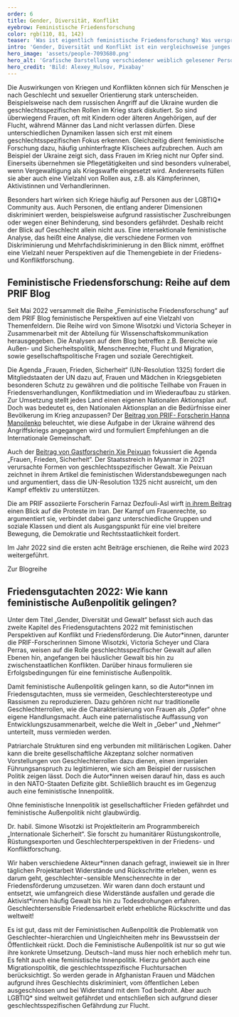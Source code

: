 ```yaml
---
order: 6
title: Gender, Diversität, Konflikt
eyebrow: Feministische Friedensforschung
color: rgb(110, 81, 142)
teaser: 'Was ist eigentlich feministische Friedensforschung? Was verspricht eine feministische Außenpolitik und unter welchen Bedingungen kann sie erfolgreich sein? Simone Wisotzki gibt Auskunft aus der Forschung.'
intro: 'Gender, Diversität und Konflikt ist ein vergleichsweise junges Querschnittsthema in der Forschung von PRIF. In 2022 hat sich in diesem Bereich einiges bewegt: Eine PRIF-Blogreihe versammelt seit 2022 diverse feministische Perspektiven. Ein neues Projekt erforscht den Umgang mit Rückschritten bei der Realisierung gendersensibler Menschenrechte im Peacebuilding. Nicht zuletzt war feministische Friedensforschung auch Thema im Friedensgutachten und weiterer Aktivitäten im Bereich Politikberatung und Transfer.'
hero_image: 'assets/people-7093680.png'
hero_alt: 'Grafische Darstellung verschiedener weiblich gelesener Personen'
hero_credit: 'Bild: Alexey_Hulsov, Pixabay'
---
```


<Leadin>Die Auswirkungen von Kriegen</Leadin> und Konflikten können sich für Menschen je nach Geschlecht und sexueller Orientierung stark unterscheiden. Beispielsweise nach dem russischen Angriff auf die Ukraine wurden die geschlechtsspezifischen Rollen im Krieg stark diskutiert. So sind überwiegend Frauen, oft mit Kindern oder älteren Angehörigen, auf der Flucht, während Männer das Land nicht verlassen dürfen. Diese unterschiedlichen Dynamiken lassen sich erst mit einem geschlechtsspezifischen Fokus erkennen. Gleichzeitig dient feministische Forschung dazu, häufig unhinterfragte Klischees aufzubrechen. Auch am Beispiel der Ukraine zeigt sich, dass Frauen im Krieg nicht nur Opfer sind. Einerseits übernehmen sie Pflegetätigkeiten und sind besonders vulnerabel, wenn Vergewaltigung als Kriegswaffe eingesetzt wird. Andererseits füllen sie aber auch eine Vielzahl von Rollen aus, z.B. als Kämpferinnen, Aktivistinnen und Verhandlerinnen.

Besonders hart wirken sich Kriege häufig auf Personen aus der LGBTIQ\* Community aus. Auch Personen, die entlang anderer Dimensionen diskriminiert werden, beispielsweise aufgrund rassistischer Zuschreibungen oder wegen einer Behinderung, sind besonders gefährdet. Deshalb reicht der Blick auf Geschlecht allein nicht aus. Eine intersektionale feministische Analyse, das heißt eine Analyse, die verschiedene Formen von Diskriminierung und Mehrfachdiskriminierung in den Blick nimmt, eröffnet eine Vielzahl neuer Perspektiven auf die Themengebiete in der Friedens- und Konfliktforschung.

## Feministische Friedensforschung: Reihe auf dem PRIF Blog

Seit Mai 2022 versammelt die Reihe „Feministische Friedensforschung“ auf dem PRIF Blog feministische Perspektiven auf eine Vielzahl von Themenfeldern. Die Reihe wird von Simone Wisotzki und Victoria Scheyer in Zusammenarbeit mit der Abteilung für Wissenschaftskommunikation herausgegeben. Die Analysen auf dem Blog betreffen z.B. Bereiche wie Außen- und Sicherheitspolitik, Menschenrechte, Flucht und Migration, sowie gesellschaftspolitische Fragen und soziale Gerechtigkeit. 

Die Agenda „Frauen, Frieden, Sicherheit“ (UN-Resolution 1325) fordert die Mitgliedstaaten der UN dazu auf, Frauen und Mädchen in Kriegsgebieten besonderen Schutz zu gewähren und die politische Teilhabe von Frauen in Friedensverhandlungen, Konfliktmediation und im Wiederaufbau zu stärken. Zur Umsetzung stellt jedes Land einen eigenen Nationalen Aktionsplan auf. Doch was bedeutet es, den Nationalen Aktionsplan an die Bedürfnisse einer Bevölkerung im Krieg anzupassen? Der [Beitrag von PRIF- Forscherin Hanna Manoilenko](https://blog.prif.org/2022/10/10/the-continuing-relevance-of-the-women-peace-and-security-agenda-in-the-context-of-russias-war-on-ukraine/) beleuchtet, wie diese Aufgabe in der Ukraine während des Angriffskriegs angegangen wird und formuliert Empfehlungen an die Internationale Gemeinschaft.

Auch der [Beitrag von Gastforscherin Xie Peixuan](https://blog.prif.org/2022/11/24/here-there-and-everywhere-feminist-resistance-beyond-the-women-peace-and-security-agenda-in-post-coup-myanmar/) fokussiert die Agenda „Frauen, Frieden, Sicherheit“. Der Staatsstreich in Myanmar in 2021 verursachte Formen von geschlechtsspezifischer Gewalt. Xie Peixuan zeichnet in ihrem Artikel die feministischen Widerstandsbewegungen nach und argumentiert, dass die UN-Resolution 1325 nicht ausreicht, um den Kampf effektiv zu unterstützen.  

Die am PRIF assoziierte Forscherin Farnaz Dezfouli-Asl wirft [in ihrem Beitrag](https://blog.prif.org/2022/10/27/for-this-forced-heaven-womens-rights/) einen Blick auf die Proteste im Iran. Der Kampf um Frauenrechte, so argumentiert sie, verbindet dabei ganz unterschiedliche Gruppen und soziale Klassen und dient als Ausgangspunkt für eine viel breitere Bewegung, die Demokratie und Rechtsstaatlichkeit fordert.

Im Jahr 2022 sind die ersten acht Beiträge erschienen, die Reihe wird 2023 weitergeführt.

<CallToAction url="https://blog.prif.org/reihen/feministische-friedensforschung/">

Zur Blogreihe

</CallToAction>

## Friedensgutachten 2022: Wie kann feministische Außenpolitik gelingen?

Unter dem Titel „Gender, Diversität und Gewalt“ befasst sich auch das zweite Kapitel des Friedensgutachtens 2022 mit feministischen Perspektiven auf Konflikt und Friedensförderung. Die Autor\*innen, darunter die PRIF-Forscherinnen Simone Wisotzki, Victoria Scheyer und Clara Perras, weisen auf die Rolle geschlechtsspezifischer Gewalt auf allen Ebenen hin, angefangen bei häuslicher Gewalt bis hin zu zwischenstaatlichen Konflikten. Darüber hinaus formulieren sie Erfolgsbedingungen für eine feministische Außenpolitik.

Damit feministische Außenpolitik gelingen kann, so die Autor\*innen im Friedensgutachten, muss sie vermeiden, Geschlechterstereotype und Rassismen zu reproduzieren. Dazu gehören nicht nur traditionelle Geschlechterrollen, wie die Charakterisierung von Frauen als „Opfer“ ohne eigene Handlungsmacht. Auch eine paternalistische Auffassung von Entwicklungszusammenarbeit, welche die Welt in „Geber“ und „Nehmer“ unterteilt, muss vermieden werden. 

Patriarchale Strukturen sind eng verbunden mit militärischen Logiken. Daher kann die breite gesellschaftliche Akzeptanz solcher normativen Vorstellungen von Geschlechterrollen dazu dienen, einen imperialen Führungsanspruch zu legitimieren, wie sich am Beispiel der russischen Politik zeigen lässt. Doch die Autor*innen weisen darauf hin, dass es auch in den NATO-Staaten Defizite gibt. Schließlich braucht es im Gegenzug auch eine feministische Innenpolitik. 

<Quote cite="Friedensgutachten 2022, S. 85">

Ohne feministische Innenpolitik ist gesellschaftlicher Frieden gefährdet und feministische Außenpolitik nicht glaubwürdig.

</Quote>

<Interview title="Im Interview: Simone Wisotzki">

<InterviewParticipant name="Simone Wisotzki" image="assets/Simone W_RGB.png">

Dr. habil. Simone Wisotzki ist Projektleiterin am Programmbereich „Internationale Sicherheit“. Sie forscht zu humanitärer Rüstungskontrolle, Rüstungsexporten und Geschlechterperspektiven in der Friedens- und Konfliktforschung.

</InterviewParticipant>

<InterviewQuestion q="Seit März 2022 arbeiten Sie an dem Projekt „Widerstände und Rückschritte in der Rea¬lisierung von gendersensiblen Menschenrechten im Peacebuilding“, das von der Deut¬schen Stiftung Friedensforschung (DSF) gefördert wird. Worum geht es?">

Wir haben verschiedene Akteur\*innen danach gefragt, inwieweit sie in Ihrer täglichen Projektarbeit Widerstände und Rückschritte erleben, wenn es darum geht, geschlechter¬sensible Menschenrechte in der Friedensförderung umzusetzen. Wir waren dann doch erstaunt und entsetzt, wie umfangreich diese Widerstände ausfallen und gerade die Aktivist\*innen häufig Gewalt bis hin zu Todesdrohungen erfahren. Geschlechtersensible Friedensarbeit erlebt erhebliche Rückschritte und das weltweit! 

</InterviewQuestion>

<InterviewQuestion q="Der Begriff „Feministische Außenpolitik“ hat in den letzten Jahren deutlich an Prominenz gewonnen. Sehen Sie hier Fortschritte?">

Es ist gut, dass mit der Feministischen Außenpolitik die Problematik von Geschlechter¬hierarchien und Ungleichheiten mehr ins Bewusstsein der Öffentlichkeit rückt. Doch die Feministische Außenpolitik ist nur so gut wie ihre konkrete Umsetzung. Deutsch¬land muss hier noch erheblich mehr tun. Es fehlt auch eine feministische Innenpolitik. Hierzu gehört auch eine Migrationspolitik, die geschlechtsspezifische Fluchtursachen berücksichtigt. So werden gerade in Afghanistan Frauen und Mädchen aufgrund ihres Geschlechts diskriminiert, vom öffentlichen Leben ausgeschlossen und bei Widerstand mit dem Tod bedroht. Aber auch LGBTIQ\* sind weltweit gefährdet und entschließen sich aufgrund dieser geschlechtsspezifischen Gefährdung zur Flucht.

</InterviewQuestion>

</Interview>
